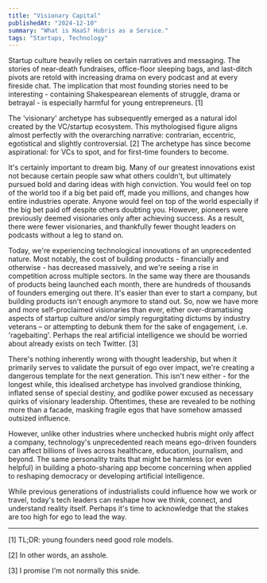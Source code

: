 ```yaml
---
title: "Visionary Capital"
publishedAt: "2024-12-10"
summary: "What is HaaS? Hubris as a Service."
tags: "Startups, Technology"
---
```


Startup culture heavily relies on certain narratives and messaging. The stories of near-death fundraises, office-floor sleeping bags, and last-ditch pivots are retold with increasing drama on every podcast and at every fireside chat. The implication that most founding stories need to be interesting - containing Shakespearean elements of struggle, drama or betrayal - is especially harmful for young entrepreneurs. \[1\]

The 'visionary' archetype has subsequently emerged as a natural idol created by the VC/startup ecosystem. This mythologised figure aligns almost perfectly with the overarching narrative: contrarian, eccentric, egotistical and slightly controversial. \[2\] The archetype has since become aspirational: for VCs to spot, and for first-time founders to become.

It's certainly important to dream big. Many of our greatest innovations exist not because certain people saw what others couldn't, but ultimately pursued bold and daring ideas with high conviction. You would feel on top of the world too if a big bet paid off, made you millions, and changes how entire industries operate. Anyone would feel on top of the world especially if the big bet paid off despite others doubting you. However, pioneers were previously deemed visionaries only after achieving success. As a result, there were fewer visionaries, and thankfully fewer thought leaders on podcasts without a leg to stand on.

Today, we're experiencing technological innovations of an unprecedented nature. Most notably, the cost of building products - financially and otherwise - has decreased massively, and we're seeing a rise in competition across multiple sectors. In the same way there are thousands of products being launched each month, there are hundreds of thousands of founders emerging out there. It's easier than ever to start a company, but building products isn't enough anymore to stand out. So, now we have more and more self-proclaimed visionaries than ever, either over-dramatising aspects of startup culture and/or simply regurgitating dictums by industry veterans – or attempting to debunk them for the sake of engagement, i.e. 'ragebaiting'. Perhaps the real artificial intelligence we should be worried about already exists on tech Twitter. \[3\]

There's nothing inherently wrong with thought leadership, but when it primarily serves to validate the pursuit of ego over impact, we're creating a dangerous template for the next generation. This isn't new either - for the longest while, this idealised archetype has involved grandiose thinking, inflated sense of special destiny, and godlike power excused as necessary quirks of visionary leadership. Oftentimes, these are revealed to be nothing more than a facade, masking fragile egos that have somehow amassed outsized influence.

However, unlike other industries where unchecked hubris might only affect a company, technology's unprecedented reach means ego-driven founders can affect billions of lives across healthcare, education, journalism, and beyond. The same personality traits that might be harmless (or even helpful) in building a photo-sharing app become concerning when applied to reshaping democracy or developing artificial intelligence.

While previous generations of industrialists could influence how we work or travel, today's tech leaders can reshape how we think, connect, and understand reality itself. Perhaps it's time to acknowledge that the stakes are too high for ego to lead the way.

---

\[1\] TL;DR: young founders need good role models.

\[2\] In other words, an asshole. 

\[3\] I promise I'm not normally this snide.

